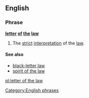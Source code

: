 ==English==
===Phrase===
'''[[letter]] [[of]] [[the]] [[law]]'''
# The [[strict]] [[interpretation]] of the [[law]].

====See also====
*[[black-letter law]]
*[[spirit of the law]]

[[Category:English phrases]]

[[pl:letter of the law]]